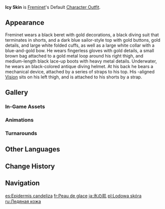{{Outfit Infobox
|id           = 208500
|image        = <gallery>
Character Freminet Full Wish.png|Wish
Character Freminet Game.png|In-Game
</gallery>
|character    = Freminet
|type         = Default
|description  = Freminet's outfit. This suit wraps around the deep diver like a second skin, his constant companion in countless sallies to the silent seabed.
|obtain       = Unlocked upon obtaining character
}}
'''Icy Skin''' is [[Freminet]]'s Default [[Character Outfit]].

==Appearance==
Freminet wears a black beret with gold decorations, a black diving suit that terminates in shorts, and a dark blue sailor-style top with gold buttons, gold details, and large white folded cuffs, as well as a large white collar with a blue-and-gold bow. He wears fingerless gloves with gold details, a small brown bag attached to a gold metal loop around his right thigh, and medium-length black lace-up boots with heavy metal details. Underwater, he wears an black-colored antique diving helmet. At his back he bears a mechanical device, attached by a series of straps to his top. His {{Pneuma}}-aligned {{Cryo}} [[Vision]] sits on his left thigh, and is attached to his shorts by a strap.

==Gallery==
===In-Game Assets===
{{Assets/Outfit|Icy Skin|nomain=1}}

===Animations===
{{Preview/CharacterAnimations|Freminet|nocaption=1}}

===Turnarounds===
{{Turnarounds}}

==Other Languages==
{{Other Languages
|en      = Icy Skin
|zhs     = 冰的肌肤
|zhs_rm  = Bīng de Jīfū
|zht     = 冰的肌膚
|zht_rm  = Bīng de Jīfū
|zh_tl   = Ice Skin
|ja      = 氷の肌
|ja_rm   = Koori no Hada
|ja_tl   = Ice Skin
|ko      = 얼음 피부
|ko_tl   = Ice Skin
|es      = Epidermis candeliza
|es_tl   = Icy Epidermis
|fr      = Peau de glace
|fr_tl   = Skin of Ice
|ru      = Ледяная кожа
|ru_tl   = Icy Skin
|th      = เรือนผิวเย็นเยียบ
|th_rm   = 
|th_tl   = 
|vi      = Làn Da Băng Giá
|vi_tl   = 
|de      = Eishaut
|de_tl   = Ice Skin
|id      = Icy Skin
|pt      = Pele de Gelo
|pt_tl   = 
|tr      = Buzul Dalgıç
|tr_tl   = Glacial Diver
|it      = Pelle di ghiaccio
|it_tl   = 
}}

==Change History==
{{Change History|4.0}}

==Navigation==
{{Dressing Room Navbox|type=outfit}}

[[es:Epidermis candeliza]]
[[fr:Peau de glace]]
[[ja:氷の肌]]
[[pl:Lodowa skóra]]
[[ru:Ледяная кожа]]